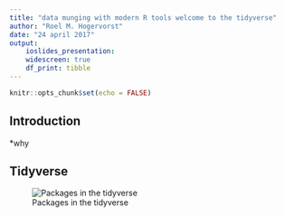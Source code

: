 ```yaml
---
title: "data munging with modern R tools welcome to the tidyverse"
author: "Roel M. Hogervorst"
date: "24 april 2017"
output: 
    ioslides_presentation:
    widescreen: true
    df_print: tibble
---
```


```r
knitr::opts_chunk$set(echo = FALSE)
```


## Introduction

*why


## Tidyverse

![Packages in the tidyverse](images/tidyverse_overview.PNG)